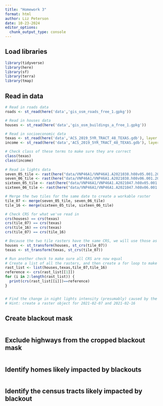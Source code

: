 ```yaml
---
title: "Homework 3"
format: html
author: Liz Peterson
date: 10-23-2024
editor_options: 
  chunk_output_type: console
---
```


## Load libraries
```r
library(tidyverse)
library(here)
library(sf)
library(terra)
library(tmap)
```

## Read in data
```r
# Read in roads data
roads <- st_read(here('data','gis_osm_roads_free_1.gpkg'))

# Read in houses data
houses <- st_read(here('data','gis_osm_buildings_a_free_1.gpkg'))

# Read in socioeconomic data
texas <- st_read(here('data','ACS_2019_5YR_TRACT_48_TEXAS.gdb'), layer = 'ACS_2019_5YR_TRACT_48_TEXAS')
income <- st_read(here('data','ACS_2019_5YR_TRACT_48_TEXAS.gdb'), layer = "X19_INCOME")

# Check class of these terms to make sure they are correct
class(texas)
class(income)
                 
# Read in lights data
seven_05_tile <- rast(here("data/VNP46A1/VNP46A1.A2021038.h08v05.001.2021039064328.tif")) 
seven_06_tile <- rast(here("data/VNP46A1/VNP46A1.A2021038.h08v06.001.2021039064329.tif"))
sixteen_05_tile <- rast(here("data/VNP46A1/VNP46A1.A2021047.h08v05.001.2021048091106.tif"))
sixteen_06_tile <- rast(here("data/VNP46A1/VNP46A1.A2021047.h08v06.001.2021048091105.tif"))
```

```r
# Merge the two tiles for the same date to create a workable raster
tile_07 <- merge(seven_05_tile, seven_06_tile)
tile_16 <- merge(sixteen_05_tile, sixteen_06_tile)
```

```r
# Check CRS for what we've read in
crs(houses) == crs(texas)
crs(tile_07) == crs(texas)
crs(tile_16) == crs(texas)
crs(tile_07) == crs(tile_16)
```

```r
# Because the two tile rasters have the same CRS, we will use those as the refernce, and update houses and texas to have that same CRS
houses <- st_transform(houses, st_crs(tile_07))
texas <- st_transform(texas, st_crs(tile_07))
```

```r
# Run another check to make sure all CRS are now equal
# Create a list of all the rasters, and then create a for loop to make sure they all have the same crs, using the CRS of houses as a reference
rast_list <- list(houses,texas,tile_07,tile_16)
reference <- crs(rast_list[[1]])
for (i in 2:length(rast_list)) {
  print(crs(rast_list[[i]])==reference)
}
```

```r

```


```r
# Find the change in night lights intensity (presumably) caused by the storm
# Hint: create a raster object for 2021-02-07 and 2021-02-16
```

 
## Create blackout mask
```r

```

## Exclude highways from the cropped blackout mask
```r

```

## Identify homes likely impacted by blackouts
```r

```

## Identify the census tracts likely impacted by blackout
```r

```


